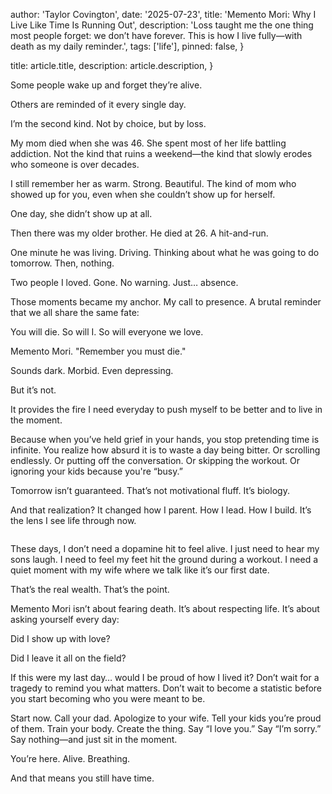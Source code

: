 
  author: 'Taylor Covington',
  date: '2025-07-23',
  title: 'Memento Mori: Why I Live Like Time Is Running Out',
  description:
    'Loss taught me the one thing most people forget: we don’t have forever. This is how I live fully—with death as my daily reminder.',
  tags: ['life'],
  pinned: false,
}

  title: article.title,
  description: article.description,
}


Some people wake up and forget they’re alive.

Others are reminded of it every single day.

I’m the second kind. Not by choice, but by loss.

My mom died when she was 46.
She spent most of her life battling addiction. Not the kind that ruins a weekend—the kind that slowly erodes who someone is over decades.

I still remember her as warm. Strong. Beautiful. The kind of mom who showed up for you, even when she couldn’t show up for herself.

One day, she didn’t show up at all.

Then there was my older brother.
He died at 26. A hit-and-run.

One minute he was living. Driving. Thinking about what he was going to do tomorrow.
Then, nothing.

Two people I loved. Gone. No warning. Just… absence.

Those moments became my anchor. My call to presence.
A brutal reminder that we all share the same fate:

You will die.
So will I.
So will everyone we love.

Memento Mori.
"Remember you must die."

Sounds dark. Morbid. Even depressing.

But it’s not.

It provides the fire I need everyday to push myself to be better and to live in the moment.

Because when you’ve held grief in your hands, you stop pretending time is infinite.
You realize how absurd it is to waste a day being bitter.
Or scrolling endlessly.
Or putting off the conversation.
Or skipping the workout.
Or ignoring your kids because you're “busy.”

Tomorrow isn’t guaranteed. That’s not motivational fluff. It’s biology.

And that realization? It changed how I parent. How I lead. How I build.
It’s the lens I see life through now.

<Image src={imageOne} alt="" />

These days, I don’t need a dopamine hit to feel alive.
I just need to hear my sons laugh.
I need to feel my feet hit the ground during a workout.
I need a quiet moment with my wife where we talk like it’s our first date.

That’s the real wealth.
That’s the point.

Memento Mori isn’t about fearing death.
It’s about respecting life.
It’s about asking yourself every day:

Did I show up with love?

Did I leave it all on the field?

If this were my last day… would I be proud of how I lived it?
Don’t wait for a tragedy to remind you what matters.
Don’t wait to become a statistic before you start becoming who you were meant to be.

Start now.
Call your dad.
Apologize to your wife.
Tell your kids you’re proud of them.
Train your body.
Create the thing.
Say “I love you.”
Say “I’m sorry.”
Say nothing—and just sit in the moment.

You’re here.
Alive.
Breathing.

And that means you still have time.



<div class="w-sm">
  <Image src={signatureImage} alt=""  />
</div>